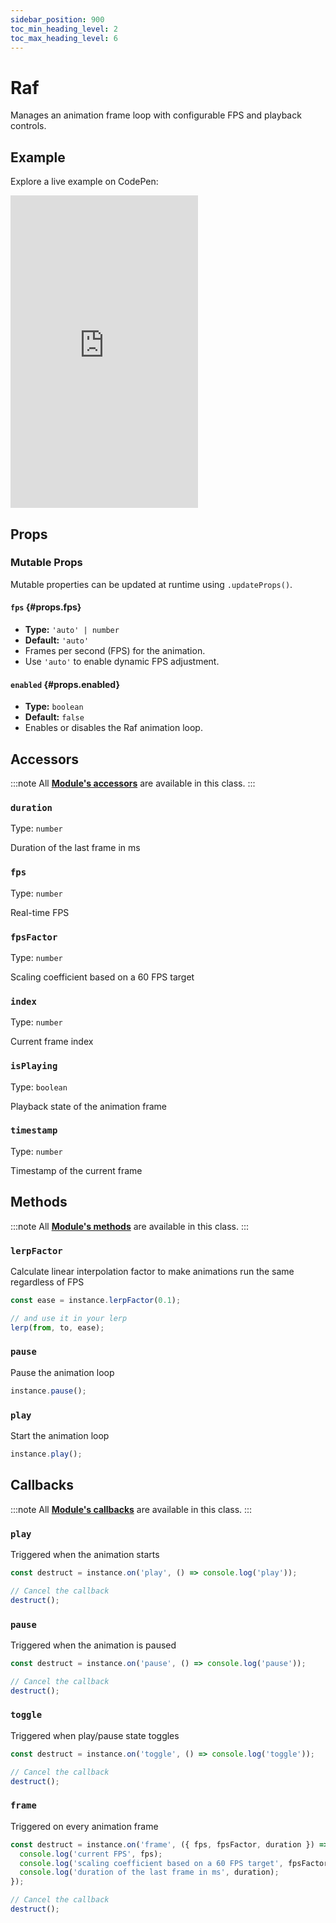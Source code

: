 ```yaml
---
sidebar_position: 900
toc_min_heading_level: 2
toc_max_heading_level: 6
---
```


# Raf

Manages an animation frame loop with configurable FPS and playback controls.

## Example

Explore a live example on CodePen:

<iframe 
  height="500"
  style={{
    width: '100%'
  }} 
  scrolling="no" 
  title="Vevet Example"
  src="https://codepen.io/anton-bobrov/embed/EaaYREw?default-tab=result"
  frameborder="no"
  loading="lazy"
  allowtransparency="true"
  allowfullscreen="true"
>
  See the Pen <a href="https://codepen.io/anton-bobrov/pen/EaaYREw">Vevet Example</a> by Anton Bobrov.
</iframe>



## Props

### Mutable Props

Mutable properties can be updated at runtime using `.updateProps()`.

#### `fps` {#props.fps}
- **Type:** `'auto' | number`  
- **Default:** `'auto'`  
- Frames per second (FPS) for the animation.  
- Use `'auto'` to enable dynamic FPS adjustment.

#### `enabled` {#props.enabled}
- **Type:** `boolean`  
- **Default:** `false`  
- Enables or disables the Raf animation loop.



## Accessors

:::note
All **[Module's accessors](/docs/base/Module/#accessors)** are available in this class.
:::

### `duration`

Type: `number`

Duration of the last frame in ms

### `fps`

Type: `number`

Real-time FPS

### `fpsFactor`

Type: `number`

Scaling coefficient based on a 60 FPS target

### `index`

Type: `number`

Current frame index

### `isPlaying`

Type: `boolean`

Playback state of the animation frame

### `timestamp`

Type: `number`

Timestamp of the current frame



## Methods

:::note
All **[Module's methods](/docs/base/Module/#methods)** are available in this class.
:::

### `lerpFactor`

Calculate linear interpolation factor to make animations run the same regardless of FPS

```ts
const ease = instance.lerpFactor(0.1);

// and use it in your lerp
lerp(from, to, ease);
```

### `pause`

Pause the animation loop

```ts
instance.pause();
```

### `play`

Start the animation loop

```ts
instance.play();
```



## Callbacks

:::note
All **[Module's callbacks](/docs/base/Module/#callbacks)** are available in this class.
:::

### `play`

Triggered when the animation starts

```ts
const destruct = instance.on('play', () => console.log('play'));

// Cancel the callback
destruct();
```

### `pause`

Triggered when the animation is paused

```ts
const destruct = instance.on('pause', () => console.log('pause'));

// Cancel the callback
destruct();
```

### `toggle`

Triggered when play/pause state toggles

```ts
const destruct = instance.on('toggle', () => console.log('toggle'));

// Cancel the callback
destruct();
```

### `frame`

Triggered on every animation frame

```ts
const destruct = instance.on('frame', ({ fps, fpsFactor, duration }) => {
  console.log('current FPS', fps);
  console.log('scaling coefficient based on a 60 FPS target', fpsFactor);
  console.log('duration of the last frame in ms', duration);
});

// Cancel the callback
destruct();
```